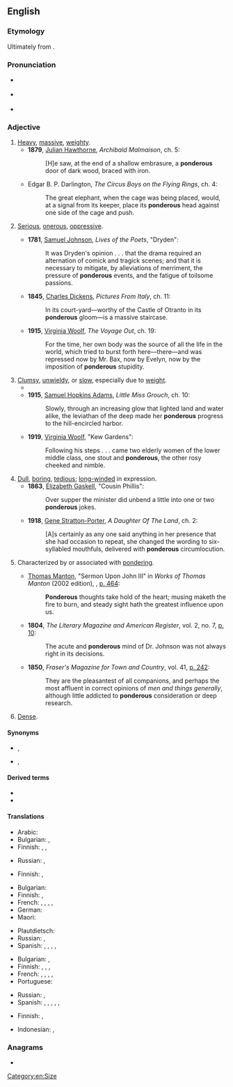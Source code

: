==English==
{{was wotd|2010|November|2}}

===Etymology===
Ultimately from {{etyl|la|en}} {{m|la|ponderōsus||weighty}}.

===Pronunciation===
* {{a|UK}} {{IPA|en|/ˈpɒn.dəɹ.əs/}}
* {{a|US}} {{IPA|en|/ˈpɑn.dɚ.əs/}}
* {{audio|en|en-us-ponderous.ogg|Audio (US)}}

===Adjective===
{{en-adj}}

# [[heavy|Heavy]], [[massive]], [[weighty]].
#* '''1879''', [[w:Julian Hawthorne|Julian Hawthorne]], ''Archibald Malmaison'', ch. 5:
#*: [H]e saw, at the end of a shallow embrasure, a '''ponderous''' door of dark wood, braced with iron.
#* {{circa|1920}} Edgar B. P. Darlington, ''The Circus Boys on the Flying Rings'', ch. 4:
#*: The great elephant, when the cage was being placed, would, at a signal from its keeper, place its '''ponderous''' head against one side of the cage and push.
# {{lb|en|figuratively|by extension}} [[serious|Serious]], [[onerous]], [[oppressive]].
#* '''1781''', [[w:Samuel Johnson|Samuel Johnson]], ''Lives of the Poets'', "Dryden":
#*: It was Dryden's opinion . . . that the drama required an alternation of comick and tragick scenes; and that it is necessary to mitigate, by alleviations of merriment, the pressure of '''ponderous''' events, and the fatigue of toilsome passions.
#* '''1845''', [[w:Charles Dickens|Charles Dickens]], ''Pictures From Italy'', ch. 11:
#*: In its court-yard—worthy of the Castle of Otranto in its '''ponderous''' gloom—is a massive staircase.
#* '''1915''', [[w:Virginia Woolf|Virginia Woolf]], ''The Voyage Out'', ch. 19:
#*: For the time, her own body was the source of all the life in the world, which tried to burst forth here—there—and was repressed now by Mr. Bax, now by Evelyn, now by the imposition of '''ponderous''' stupidity.
# [[clumsy|Clumsy]], [[unwieldy]], or [[slow]], especially due to [[weight]].
#* {{RQ:Melville Pierre|book=XVI|section=I|pages=312–313|pageref=312|passage=[T]he inmates of the coach, by numerous hard, painful joltings, and '''ponderous''', dragging trundlings, are suddenly made sensible of some great change in the character of the road.}}
#* '''1915''', [[w:Samuel Hopkins Adams|Samuel Hopkins Adams]], ''Little Miss Grouch'', ch. 10:
#*: Slowly, through an increasing glow that lighted land and water alike, the leviathan of the deep made her '''ponderous''' progress to the hill-encircled harbor.
#* '''1919''', [[w:Virginia Woolf|Virginia Woolf]], "Kew Gardens":
#*: Following his steps . . . came two elderly women of the lower middle class, one stout and '''ponderous''', the other rosy cheeked and nimble.
# [[dull|Dull]], [[boring]], [[tedious]]; [[long-winded]] in expression.
#* '''1863''', [[w:Elizabeth Gaskell|Elizabeth Gaskell]], "Cousin Phillis":
#*: Over supper the minister did unbend a little into one or two '''ponderous''' jokes.
#* '''1918''', [[w:Gene Stratton-Porter|Gene Stratton-Porter]], ''A Daughter Of The Land'', ch. 2:
#*: [A]s certainly as any one said anything in her presence that she had occasion to repeat, she changed the wording to six-syllabled mouthfuls, delivered with '''ponderous''' circumlocution.
# {{lb|en|rare}} Characterized by or associated with [[ponder]]ing.
#* {{circa|1660}} [[w:Thomas Manton|Thomas Manton]], "Sermon Upon John III" in ''Works of Thomas Manton'' (2002 edition), {{ISBN|9781589603462}}, [http://books.google.ca/books?id=nHpSJCsBOi8C&dq=%22ponderous+thoughts%22&q=%22ponderous+thoughts%22#v=snippet&q=%22ponderous%20thoughts%22&f=false p. 464]:
#*: '''Ponderous''' thoughts take hold of the heart; musing maketh the fire to burn, and steady sight hath the greatest influence upon us.
#* '''1804''', ''The Literary Magazine and American Register'', vol. 2, no. 7, [http://books.google.ca/books?id=FB0AAAAAYAAJ&dq=%22ponderous+mind%22&q=%22ponderous+mind%22#v=snippet&q=%22ponderous%20mind%22&f=false p. 10]:
#*: The acute and '''ponderous''' mind of Dr. Johnson was not always right in its decisions.
#* '''1850''', ''Fraser's Magazine for Town and Country'', vol. 41, [http://books.google.ca/books?id=yU8ZAAAAYAAJ&dq=%22ponderous+consideration%22&q=%22ponderous+consideration%22#v=snippet&q=%22ponderous%20consideration%22&f=false p. 242]:
#*: They are the pleasantest of all companions, and perhaps the most affluent in correct opinions of ''men and things generally'', although little addicted to '''ponderous''' consideration or deep research.
# {{lb|en|obsolete}} [[dense|Dense]].

====Synonyms====
* {{sense|heavy, massive}} {{l|en|heavy}}, {{l|en|massive}}
* {{sense|serious, onerous}} {{l|en|oppressive}}, {{l|en|serious}}

====Derived terms====
* {{l|en|ponderously}}
* {{l|en|ponderousness}}

====Translations====
{{trans-top|heavy, massive, weighty}}
* Arabic: {{t|ar|ثقيل}}
* Bulgarian: {{t+|bg|тежък}}, {{t+|bg|масивен}}
* Finnish: {{t+|fi|raskas}}, {{t+|fi|painava}}, {{t+|fi|järkälemäinen}}
{{trans-mid}}
* Russian: {{t+|ru|тяжёлый}}, {{t+|ru|уве́систый}}
{{trans-bottom}}

{{trans-top|serious, onerous, oppressive}}
* Finnish: {{t+|fi|rasittava}}, {{t+|fi|raskas}}
{{trans-mid}}
{{trans-bottom}}

{{trans-top|clumsy, unwieldy, or slow, especially due to weight}}
* Bulgarian: {{t+|bg|тромав}}
* Finnish: {{t+|fi|kömpelö}}, {{t+|fi|raskas}}
* French: {{t+|fr|pesant}}, {{t+|fr|maladroit}}, {{t+|fr|béotien}}, {{t+|fr|grossier}}, {{t+|fr|conformiste}}
* German: {{t+|de|schwerfällig}}
* Maori: {{t|mi|māngaingai}}
{{trans-mid}}
* Plautdietsch: {{t|pdt|schwoafalich}}
* Russian: {{t+|ru|неуклю́жий}}, {{t+|ru|неповоро́тливый}}
* Spanish: {{t+|es|pesado}}, {{t+|es|torpe}}, {{t+|es|beocio}}, {{t+|es|grosero}}, {{t+|es|conformista}}
{{trans-bottom}}

{{trans-top|dull or boring}}
* Bulgarian: {{t+|bg|скучен}}, {{t+|bg|досаден}}
* Finnish: {{t+|fi|rasittava}}, {{t+|fi|pitkäveteinen}}, {{t+|fi|uuvuttava}}, {{t+|fi|raskas}}
* French: {{t+|fr|lourd}}, {{t+|fr|pesant}}, {{t+|fr|écrasant}}, {{t+|fr|abrutissant}}, {{t+|fr|dogmatique}}
* Portuguese: {{t+|pt|enfadonho|m}}
{{trans-mid}}
* Russian: {{t+|ru|ску́чный}}, {{t+|ru|ну́дный}}
* Spanish: {{t+|es|grave}}, {{t+|es|torpe}}, {{t+|es|abrumador}}, {{t+|es|agobiante}}, {{t+|es|aplastante}}, {{t|es|dogmático}}
{{trans-bottom}}

{{trans-top|characterized by or associated with pondering}}
* Finnish: {{t+|fi|pohdiskeleva}}, {{t|fi|raskassoutuinen}}
{{trans-mid}}
{{trans-bottom}}

{{trans-see|dense}}

{{checktrans-top}}
* Indonesian: {{t+check|id|bosan|alt=membosankan}}, {{t-check|id|berat dan lambat}}
{{trans-mid}}
{{trans-bottom}}

===Anagrams===
* {{anagrams|en|a=denooprsu|neuropods}}

[[Category:en:Size]]
